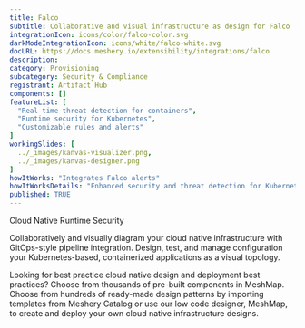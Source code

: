 ```yaml
---
title: Falco
subtitle: Collaborative and visual infrastructure as design for Falco
integrationIcon: icons/color/falco-color.svg
darkModeIntegrationIcon: icons/white/falco-white.svg
docURL: https://docs.meshery.io/extensibility/integrations/falco
description: 
category: Provisioning
subcategory: Security & Compliance
registrant: Artifact Hub
components: []
featureList: [
  "Real-time threat detection for containers",
  "Runtime security for Kubernetes",
  "Customizable rules and alerts"
]
workingSlides: [
  ../_images/kanvas-visualizer.png,
  ../_images/kanvas-designer.png
]
howItWorks: "Integrates Falco alerts"
howItWorksDetails: "Enhanced security and threat detection for Kubernetes environments"
published: TRUE
---
```

<p>
Cloud Native Runtime Security
</p>
<p>
    Collaboratively and visually diagram your cloud native infrastructure with GitOps-style pipeline integration. Design, test, and manage configuration your Kubernetes-based, containerized applications as a visual topology.
</p>
<p>
    Looking for best practice cloud native design and deployment best practices? Choose from thousands of pre-built components in MeshMap. Choose from hundreds of ready-made design patterns by importing templates from Meshery Catalog or use our low code designer, MeshMap, to create and deploy your own cloud native infrastructure designs.
</p>
